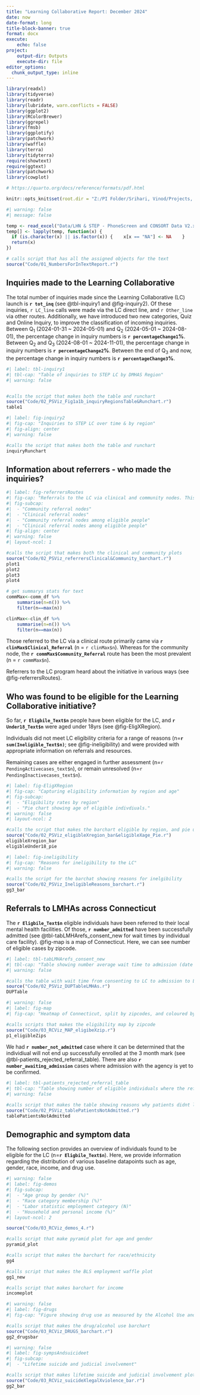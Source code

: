 ---
title: "Learning Collaborative Report: December 2024"
date: now
date-format: long
title-block-banner: true
format: docx
execute:
    echo: false
project: 
    output-dir: Outputs
    execute-dir: file
editor_options: 
  chunk_output_type: inline
---

```{r setup, include=FALSE}
library(readxl)
library(tidyverse)
library(readr)
library(lubridate, warn.conflicts = FALSE)
library(ggplot2)
library(RColorBrewer)
library(ggrepel)
library(fmsb)
library(ggplotify)
library(patchwork)
library(waffle)
library(terra)
library(tidyterra)
require(showtext)
require(ggtext)
library(patchwork)
library(cowplot) 

# https://quarto.org/docs/reference/formats/pdf.html

knitr::opts_knit$set(root.dir = "Z:/PI Folder/Srihari, Vinod/Projects, AS/Quarterly report/LC report repo-main")
```

```{r}
#| warning: false
#| message: false

temp <- read_excel("Data/LHN & STEP - PhoneScreen and CONSORT Data V2.xlsx", skip = 1)  
temp[] <- lapply(temp, function(x) {
  if (is.character(x) || is.factor(x)) {    x[x == "NA"] <- NA    }
  return(x)
})

# calls script that has all the assigned objects for the text
source("Code/01_NumbersForInTextReport.r")

```

## Inquiries made to the Learning Collaborative

The total number of inquiries made since the Learning Collaborative (LC) launch is **`r tot_inq`** (see @tbl-inquiry1 and @fig-inquiry2). Of these inquiries, `r LC_line` calls were made via the LC direct line, and `r Other_line` via other routes. Additionally, we have introduced two new categories, Quiz and Online Inquiry, to improve the classification of incoming inquiries.
Between Q~1~ (2024-01-31 \~ 2024-05-01) and Q~2~ (2024-05-01 \~ 2024-08-01), the percentage change in inquiry numbers is **`r percentageChange1`%**. Between Q~2~ and Q~3~ (2024-08-01 \~ 2024-11-01), the percentage change in inquiry numbers is **`r percentageChange2`%**. Between the end of Q~3~ and now, the percentage change in inquiry numbers is **`r percentageChange3`%**.

```{r}
#| label: tbl-inquiry1
#| tbl-cap: "Table of inquiries to STEP LC by DMHAS Region"
#| warning: false


#calls the script that makes both the table and runchart
source("Code/02_PSViz_Fig1a1b_inquiryRegionsTable&Runchart.r")
table1
```

```{r, fig.width=5, fig.height=3}
#| label: fig-inquiry2
#| fig-cap: "Inquiries to STEP LC over time & by region"
#| fig-align: center
#| warning: false

#calls the script that makes both the table and runchart
inquiryRunchart
```


## Information about referrers - who made the inquiries?

```{r, fig.width=10, fig.height=5}
#| label: fig-referrersRoutes
#| fig-cap: "Referrals to the LC via clinical and community nodes. This is further split by how these groups heard about the initiative"
#| fig-subcap: 
#|  - "Community referral nodes"
#|  - "Clinical referral nodes"
#|  - "Community referral nodes among eligible people"
#|  - "Clinical referral nodes among eligible people"
#| fig-align: center
#| warning: false
#| layout-ncol: 1

#calls the script that makes both the clinical and community plots
source("Code/02_PSViz_referrersClinical&Community_barchart.r")
plot1
plot2
plot3
plot4

# get summarys stats for text
commMax<-comm_df %>%
    summarise(n=n()) %>%
    filter(n==max(n)) 

clinMax<-clin_df %>%
    summarise(n=n()) %>%
    filter(n==max(n))  

```

Those referred to the LC via a clinical route primarily came via **`r clinMax$Clinical_Referral`** (n = `r clinMax$n`). Whereas for the community node, the **`r commMax$Community_Referral`** route has been the most prevalent (n = `r commMax$n`).

Referrers to the LC program heard about the initiative in various ways (see @fig-referrersRoutes).

## Who was found to be eligible for the Learning Collaborative initiative?

So far, **`r Eligbile_Text$n`** people have been eligible for the LC, and **`r Under18_Text$n`** were aged under 18yrs (see @fig-EligXRegion).

Individuals did not meet LC eligibility criteria for a range of reasons (n=**`r sum(Ineligible_Text$n)`**; see @fig-ineligibility) and were provided with appropriate information on referrals and resources.

Remaining cases are either engaged in further assessment (n=`r PendingActivecases_text$n`), or remain unresolved (n=`r PendingInactivecases_text$n`).

```{r}
#| label: fig-EligXRegion
#| fig-cap: "Capturing eligibility information by region and age"
#| fig-subcap: 
#|  - "Eligibility rates by region"
#|  - "Pie chart showing age of eligible indivdiuals."
#| warning: false
#| layout-ncol: 2

#calls the script that makes the barchart eligible by region, and pie under 18
source("Code/02_PSViz_eligibleXregion_bar&eligibleXage_Pie.r")
eligibleXregion_bar
eligibleUnder18_pie

```

```{r}
#| label: fig-ineligibility
#| fig-cap: "Reasons for ineligibility to the LC"
#| warning: false

#calls the script for the barchat showing reasons for inelgibility
source("Code/02_PSViz_IneligibleReasons_barchart.r")
gg3_bar

```

## Referrals to LMHAs across Connecticut

The **`r Eligbile_Text$n`** eligible individuals have been referred to their local mental health facilities. Of those, **`r number_admitted`** have been successfully admitted (see @tbl-tabLMHArefs_consent_new for wait times by individual care facility). @fig-map is a map of Connecticut. Here, we can see number of eligible cases by zipcode.

```{r}
#| label: tbl-tabLMHArefs_consent_new
#| tbl-cap: "Table showing number average wait time to admission (date of consent to the LC to date of admission to care)."
#| warning: false

#calls the table with wait time from consenting to LC to admission to LMHA
source("Code/02_PSViz_DUPTableLMHAs.r")
DUPTable

```

```{r, fig.width=3.5, fig.height=3.5}
#| warning: false
#| label: fig-map
#| fig-cap: "Heatmap of Connecticut, split by zipcodes, and coloured by number of indivdiuals currently found to be eligible for the LC"

#calls scripts that makes the eligibility map by zipcode
source("Code/03_RCViz_MAP_eligibeXzip.r")
p1_eligibleZips

```

We had **`r number_not_admitted`** case where it can be determined that the individiual will not end up successfully enrolled at the 3 month mark (see @tbl-patients_rejected_referral_table). There are also **`r number_awaiting_admission`** cases where admission with the agency is yet to be confirmed.

```{r, fig.width=3.5, fig.height=3.5}
#| label: tbl-patients_rejected_referral_table
#| tbl-cap: "Table showing number of eligible individuals where the referral did not land, and why"
#| warning: false

#calls script that makes the table showing reasons why patients didnt land
source("Code/02_PSViz_tablePatientsNotAdmitted.r")
tablePatientsNotAdmitted
```

## Demographic and symptom data

The following section provides an overview of individuals found to be eligible for the LC (n=**`r Eligbile_Text$n`**). Here, we provide information regarding the distribution of various baseline datapoints such as age, gender, race, income, and drug use.

```{r}
#| warning: false
#| label: fig-demos
#| fig-subcap: 
#|  - "Age group by gender (%)"
#|  - "Race category membership (%)"
#|  - "Labor statistic employment category (N)"
#|  - "Household and personal income (%)"
#| layout-ncol: 2

source("Code/03_RCViz_demos_4.r")

#calls script that make pyramid plot for age and gender
pyramid_plot

#calls script that makes the barchart for race/ethnicity
gg4

#calls script that makes the BLS employment waffle plot
gg1_new

#calls script that makes barchart for income
incomeplot
```

```{r}
#| warning: false
#| label: fig-drugs
#| fig-cap: "Figure showing drug use as measured by the Alcohol Use and Drug Use scale"

#calls script that makes the drug/alcohol use barchart
source("Code/03_RCViz_DRUGS_barchart.r")
gg2_drugsbar

```

```{r}
#| warning: false
#| label: fig-sympsAndsuicideet
#| fig-subcap: 
#|  - "Lifetime suicide and judicial involvement"

#calls script that makes lifetime suicide and judicial involvement plot
source("Code/03_RCViz_suicideXlegalXviolence_bar.r")
gg2_bar

```

